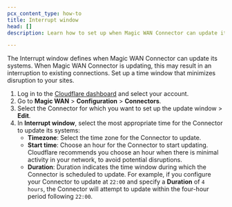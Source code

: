 ```yaml
---
pcx_content_type: how-to
title: Interrupt window
head: []
description: Learn how to set up when Magic WAN Connector can update its systems.

---
```


The Interrupt window defines when Magic WAN Connector can update its systems. When Magic WAN Connector is updating, this may result in an interruption to existing connections. Set up a time window that minimizes disruption to your sites.

1. Log in to the [Cloudflare dashboard](https://dash.cloudflare.com/) and select your account.
2. Go to **Magic WAN** > **Configuration** > **Connectors**.
3. Select the Connector for which you want to set up the update window > **Edit**.
4. In **Interrupt window**, select the most appropriate time for the Connector to update its systems:
   - **Timezone**: Select the time zone for the Connector to update.
   - **Start time**: Choose an hour for the Connector to start updating. Cloudflare recommends you choose an hour when there is minimal activity in your network, to avoid potential disruptions.
   - **Duration**: Duration indicates the time window during which the Connector is scheduled to update. For example, if you configure your Connector to update at `22:00` and specify a **Duration** of `4 hours`, the Connector will attempt to update within the four-hour period following `22:00`.

